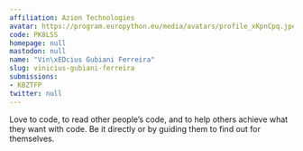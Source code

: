 ```yaml
---
affiliation: Azion Technologies
avatar: https://program.europython.eu/media/avatars/profile_xKpnCpq.jpeg
code: PK8LSS
homepage: null
mastodon: null
name: "Vin\xEDcius Gubiani Ferreira"
slug: vinicius-gubiani-ferreira
submissions:
- KBZTFP
twitter: null
---
```


Love to code, to read other people’s code, and to help others achieve what they want with code. Be it directly or by guiding them to find out for themselves.
